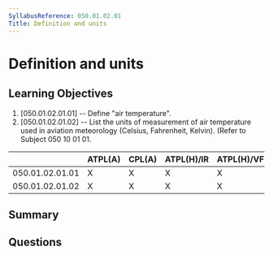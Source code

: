 ```yaml
---
SyllabusReference: 050.01.02.01
Title: Definition and units
---
```


# Definition and units

## Learning Objectives

1. [050.01.02.01.01] -- Define "air temperature".
2. [050.01.02.01.02] -- List the units of measurement of air temperature used in
   aviation meteorology (Celsius, Fahrenheit, Kelvin). (Refer to Subject 050 10
   01 01.

|                 | ATPL(A) | CPL(A) | ATPL(H)/IR | ATPL(H)/VFR | CPL(H) | IR  | CBIR(A) |
| --------------- | ------- | ------ | ---------- | ----------- | ------ | --- | ------- |
| 050.01.02.01.01 | X       | X      | X          | X           | X      | X   | X       |
| 050.01.02.01.02 | X       | X      | X          | X           | X      | X   | X       |

## Summary

## Questions
